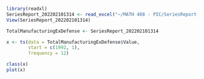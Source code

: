 ```r
library(readxl)
SeriesReport_202202101314 <- read_excel("~/MATH 408 - PIC/SeriesReport-202202101314.xls", skip = 7)
View(SeriesReport_202202101314)

```
```r
TotalManufacturingExDefense <- SeriesReport_202202101314

x <- ts(data = TotalManufacturingExDefense$Value, 
        start = c(1992, 1),
        frequency = 12)

class(x)
plot(x)
  
```
